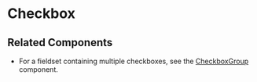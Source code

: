 

<Meta of={stories} />

# Checkbox

<Description of={Checkbox} />

<Canvas of={stories.Playground} />

<SourceLink name="Checkbox" groupName={GroupNames.Inputs} />

<Stories includePrimary={false} title="Variants" />

## Related Components

- For a fieldset containing multiple checkboxes, see the [CheckboxGroup](?path=/docs/components-checkboxgroup--docs) component.
